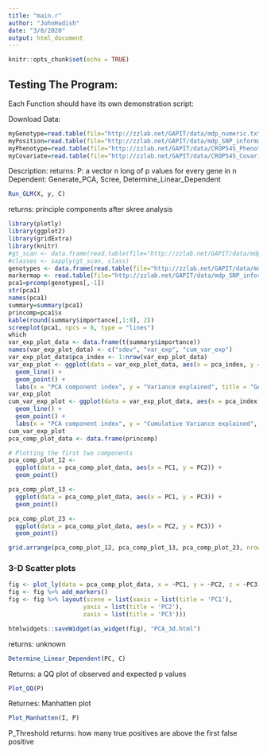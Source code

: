 ```yaml
---
title: "main.r"
author: "JohnHadish"
date: "3/8/2020"
output: html_document
---
```


```r
knitr::opts_chunk$set(echo = TRUE)
```

## Testing The Program:
Each Function should have its own demonstration script: 

Download Data:
```r
myGenotype=read.table(file="http://zzlab.net/GAPIT/data/mdp_numeric.txt",head=T)
myPosition=read.table(file="http://zzlab.net/GAPIT/data/mdp_SNP_information.txt",head=T)
myPhenotype=read.table(file="http://zzlab.net/GAPIT/data/CROP545_Phenotype.txt",head=T)
myCovariate=read.table(file="http://zzlab.net/GAPIT/data/CROP545_Covariates.txt",head=T)
```



Description: 
returns: P: a vector n long of p values for every gene in n
Dependent: Generate_PCA, Scree, Determine_Linear_Dependent
```r
Run_GLM(X, y, C)
```

returns: principle components after skree analysis
```r
library(plotly)
library(ggplot2)
library(gridExtra)
library(knitr)
#gt_scan <- data.frame(read.table(file="http://zzlab.net/GAPIT/data/mdp_numeric.txt", header = T, stringsAsFactors = F, sep = "\t", nrows = 1))
#classes <- sapply(gt_scan, class)
genotypes <- data.frame(read.table(file="http://zzlab.net/GAPIT/data/mdp_numeric.txt", header = T, row.names = 1, colClasses = classes, stringsAsFactors = F, sep = "\t"))
markermap <- read.table(file="http://zzlab.net/GAPIT/data/mdp_SNP_information.txt", header = T, stringsAsFactors = F, sep = "\t")
pca1=prcomp(genotypes[,-1])
str(pca1)
names(pca1)
summary=summary(pca1)
princomp=pca1$x
kable(round(summary$importance[,1:8], 2))
screeplot(pca1, npcs = 8, type = "lines")
which
var_exp_plot_data <- data.frame(t(summary$importance))
names(var_exp_plot_data) <- c("sdev", "var_exp", "cum_var_exp") 
var_exp_plot_data$pca_index <- 1:nrow(var_exp_plot_data) 
var_exp_plot <- ggplot(data = var_exp_plot_data, aes(x = pca_index, y = var_exp)) +
  geom_line() +
  geom_point() +
  labs(x = "PCA component index", y = "Variance explained", title = "GAPIT Demo GT: Variance Explained")
var_exp_plot
cum_var_exp_plot <- ggplot(data = var_exp_plot_data, aes(x = pca_index, y = cum_var_exp)) +
  geom_line() +
  geom_point() +
  labs(x = "PCA component index", y = "Cumulative Variance explained", title = "GAPIT Demo GT: Cumulative Variance Explained")
cum_var_exp_plot
pca_comp_plot_data <- data.frame(princomp)

# Plotting the first two components
pca_comp_plot_12 <- 
  ggplot(data = pca_comp_plot_data, aes(x = PC1, y = PC2)) +
  geom_point()

pca_comp_plot_13 <-
  ggplot(data = pca_comp_plot_data, aes(x = PC1, y = PC3)) +
  geom_point()

pca_comp_plot_23 <-
  ggplot(data = pca_comp_plot_data, aes(x = PC2, y = PC3)) +
  geom_point()

grid.arrange(pca_comp_plot_12, pca_comp_plot_13, pca_comp_plot_23, nrow = 2, ncol = 2, top = "GAPIT Demo GT: Principal Components")
```



### 3-D Scatter plots

```r

fig <- plot_ly(data = pca_comp_plot_data, x = ~PC1, y = ~PC2, z = ~PC3)
fig <- fig %>% add_markers()
fig <- fig %>% layout(scene = list(xaxis = list(title = 'PC1'),
                     yaxis = list(title = 'PC2'),
                     zaxis = list(title = 'PC3')))

htmlwidgets::saveWidget(as_widget(fig), "PCA_3d.html")

```


returns: unknown
```r

Determine_Linear_Dependent(PC, C)
```



Returns: a QQ plot of observed and expected p values
```r
Plot_QQ(P)
```

Returnes: Manhatten plot
```r
Plot_Manhatten(I, P)
```

P_Threshold
returns: how many true positives are above the first false positive
```r
```





